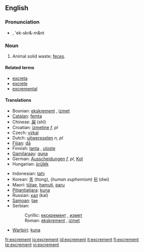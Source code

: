 ==English==

===Pronunciation===
*{{IPA|/'ek.skrə.mənt/}}, 'ek-skr&-m&nt

===Noun===
{{en-noun|-}}

# Animal solid waste; [[feces]].

====Related terms====
*[[excreta]]
*[[excrete]]
*[[excremental]]

====Translations====
{{trans-top|animal solid waste}}
*Bosnian: [[ekskrement#Bosnian|ekskrement]] {{m}}, [[izmet#Bosnian|izmet]] {{m}}
*[[Catalan]]: [[femta]] {{f}}
*Chinese: [[屎]] (shǐ)
*Croatian: [[izmetine]] ''f, pl''
*Czech: [[výkal]] {{m}}
*Dutch: [[uitwerpselen]] ''n, pl''
*[[Fijian]]: [[dā]]
*Finnish: [[lanta]] {{italbrac|animal excrement}}, [[uloste]] {{italbrac|human excrement}}
*[[Gamilaraay]]: [[guna]]
*German: [[Ausscheidungen]] ''f, pl'', [[Kot]] {{m}}
*Hungarian: [[ürülék]]
{{trans-mid}}
*Indonesian: [[tahi]]
*Korean: [[똥]] (ttong), (''human euphemism'') [[뒤]] (dwi)
*Maori: [[tūtae]], [[hamuti]], [[paru]]
*[[Pitjantjatjara]]: [[kuna]]
*Russian: [[кал]] (kal) {{m}}
*[[Samoan]]: [[tae]]
*Serbian:
*:Cyrillic: [[екскремент#Serbian|екскремент]] {{m}}, [[измет#Serbian|измет]] {{m}}
*:Roman: [[ekskrement#Serbian|ekskrement]] {{m}}, [[izmet#Serbian|izmet]] {{m}}
*[[Warlpiri]]: [[kuna]]
{{trans-bottom}}

[[fr:excrement]]
[[io:excrement]]
[[id:excrement]]
[[it:excrement]]
[[fi:excrement]]
[[te:excrement]]
[[vi:excrement]]